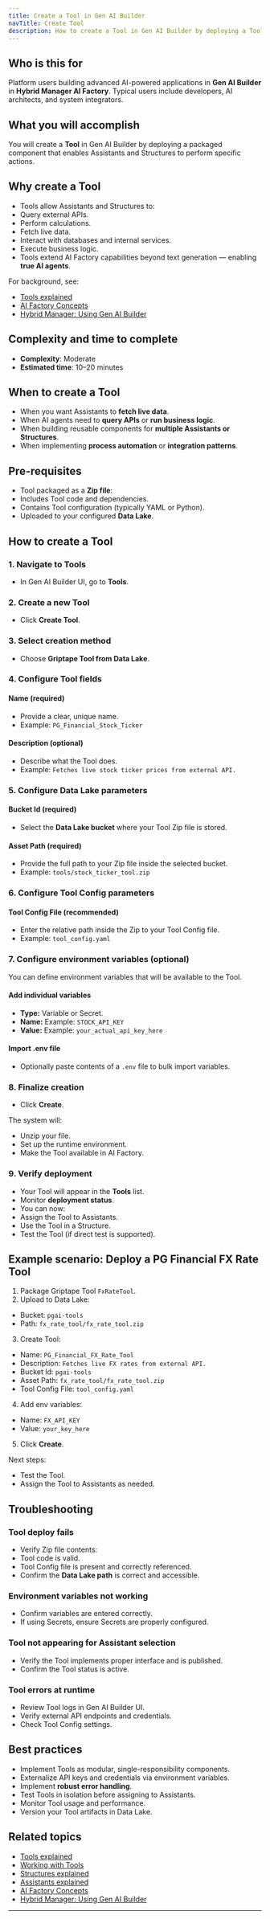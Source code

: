 ```yaml
---
title: Create a Tool in Gen AI Builder
navTitle: Create Tool
description: How to create a Tool in Gen AI Builder by deploying a Tool from a Zip file.
---
```


## Who is this for

Platform users building advanced AI-powered applications in **Gen AI Builder** in **Hybrid Manager AI Factory**.
Typical users include developers, AI architects, and system integrators.

## What you will accomplish

You will create a **Tool** in Gen AI Builder by deploying a packaged component that enables Assistants and Structures to perform specific actions.

## Why create a Tool

- Tools allow Assistants and Structures to:
- Query external APIs.
- Perform calculations.
- Fetch live data.
- Interact with databases and internal services.
- Execute business logic.
- Tools extend AI Factory capabilities beyond text generation — enabling **true AI agents**.

For background, see:

- [Tools explained](/edb-postgres-ai/ai-factory/learn/explained/tools-explained)
- [AI Factory Concepts](/edb-postgres-ai/ai-factory/learn/explained/ai-factory-concepts)
- [Hybrid Manager: Using Gen AI Builder](/edb-postgres-ai/hybrid-manager/ai-factory/gen-ai/builder)

## Complexity and time to complete

- **Complexity**: Moderate
- **Estimated time**: 10–20 minutes

## When to create a Tool

- When you want Assistants to **fetch live data**.
- When AI agents need to **query APIs** or **run business logic**.
- When building reusable components for **multiple Assistants or Structures**.
- When implementing **process automation** or **integration patterns**.

## Pre-requisites

- Tool packaged as a **Zip file**:
- Includes Tool code and dependencies.
- Contains Tool configuration (typically YAML or Python).
- Uploaded to your configured **Data Lake**.

## How to create a Tool

### 1. Navigate to Tools

- In Gen AI Builder UI, go to **Tools**.

### 2. Create a new Tool

- Click **Create Tool**.

### 3. Select creation method

- Choose **Griptape Tool from Data Lake**.

### 4. Configure Tool fields

#### Name (required)

- Provide a clear, unique name.
- Example: `PG_Financial_Stock_Ticker`

#### Description (optional)

- Describe what the Tool does.
- Example: `Fetches live stock ticker prices from external API.`

### 5. Configure Data Lake parameters

#### Bucket Id (required)

- Select the **Data Lake bucket** where your Tool Zip file is stored.

#### Asset Path (required)

- Provide the full path to your Zip file inside the selected bucket.
- Example: `tools/stock_ticker_tool.zip`

### 6. Configure Tool Config parameters

#### Tool Config File (recommended)

- Enter the relative path inside the Zip to your Tool Config file.
- Example: `tool_config.yaml`

### 7. Configure environment variables (optional)

You can define environment variables that will be available to the Tool.

#### Add individual variables

- **Type:** Variable or Secret.
- **Name:** Example: `STOCK_API_KEY`
- **Value:** Example: `your_actual_api_key_here`

#### Import .env file

- Optionally paste contents of a `.env` file to bulk import variables.

### 8. Finalize creation

- Click **Create**.

The system will:

- Unzip your file.
- Set up the runtime environment.
- Make the Tool available in AI Factory.

### 9. Verify deployment

- Your Tool will appear in the **Tools** list.
- Monitor **deployment status**.
- You can now:
- Assign the Tool to Assistants.
- Use the Tool in a Structure.
- Test the Tool (if direct test is supported).

## Example scenario: Deploy a PG Financial FX Rate Tool

1. Package Griptape Tool `FxRateTool`.
2. Upload to Data Lake:
  - Bucket: `pgai-tools`
  - Path: `fx_rate_tool/fx_rate_tool.zip`
3. Create Tool:
  - Name: `PG_Financial_FX_Rate_Tool`
  - Description: `Fetches live FX rates from external API.`
  - Bucket Id: `pgai-tools`
  - Asset Path: `fx_rate_tool/fx_rate_tool.zip`
  - Tool Config File: `tool_config.yaml`
4. Add env variables:
  - Name: `FX_API_KEY`
  - Value: `your_key_here`
5. Click **Create**.

Next steps:

- Test the Tool.
- Assign the Tool to Assistants as needed.

## Troubleshooting

### Tool deploy fails

- Verify Zip file contents:
- Tool code is valid.
- Tool Config file is present and correctly referenced.
- Confirm the **Data Lake path** is correct and accessible.

### Environment variables not working

- Confirm variables are entered correctly.
- If using Secrets, ensure Secrets are properly configured.

### Tool not appearing for Assistant selection

- Verify the Tool implements proper interface and is published.
- Confirm the Tool status is active.

### Tool errors at runtime

- Review Tool logs in Gen AI Builder UI.
- Verify external API endpoints and credentials.
- Check Tool Config settings.

## Best practices

- Implement Tools as modular, single-responsibility components.
- Externalize API keys and credentials via environment variables.
- Implement **robust error handling**.
- Test Tools in isolation before assigning to Assistants.
- Monitor Tool usage and performance.
- Version your Tool artifacts in Data Lake.

## Related topics

- [Tools explained](/edb-postgres-ai/ai-factory/learn/explained/tools-explained)
- [Working with Tools](/edb-postgres-ai/ai-factory/gen-ai/builder/agent-studio/tools)
- [Structures explained](/edb-postgres-ai/ai-factory/learn/explained/structures-explained)
- [Assistants explained](/edb-postgres-ai/ai-factory/learn/explained/assistants-explained)
- [AI Factory Concepts](/edb-postgres-ai/ai-factory/learn/explained/ai-factory-concepts)
- [Hybrid Manager: Using Gen AI Builder](/edb-postgres-ai/hybrid-manager/ai-factory/gen-ai/builder)

---
